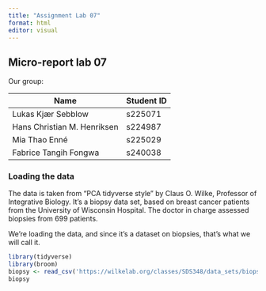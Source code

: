 ```yaml
---
title: "Assignment Lab 07"
format: html
editor: visual
---
```


## Micro-report lab 07

Our group:

| Name                        | Student ID |
|-----------------------------|------------|
| Lukas Kjær Sebblow          | s225071    |
| Hans Christian M. Henriksen | s224987    |
| Mia Thao Enné               | s225029    |
| Fabrice Tangih Fongwa       | s240038    |

### Loading the data

The data is taken from “PCA tidyverse style” by Claus O. Wilke, Professor of Integrative Biology. It's a biopsy data set, based on breast cancer patients from the University of Wisconsin Hospital. The doctor in charge assessed biopsies from 699 patients.

We're loading the data, and since it's a dataset on biopsies, that's what we will call it.

```r
library(tidyverse)
library(broom)
biopsy <- read_csv('https://wilkelab.org/classes/SDS348/data_sets/biopsy.csv')
biopsy
```
